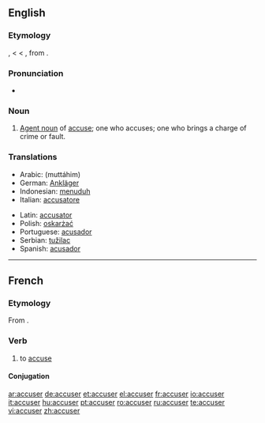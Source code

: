 ==English==
{{wikipedia|dab=accuser}}

===Etymology===
{{ME.}} {{term|acuser|lang=enm}}, {{term|accusour|lang=enm}} < {{OF.}} {{term|acuseor|lang=fro}} < {{L.}} {{term|accusator|lang=la}}, from {{term|accusare|lang=la}}.

===Pronunciation===
*{{rhymes|uːzə(r)}}

===Noun===
{{en-noun}}

# [[agent noun|Agent noun]] of [[accuse]]; one who accuses; one who brings a charge of crime or fault.

===Translations===
{{trans-top|one who accuses}}
*Arabic: {{ARchar|[[متهم|مُتّهِمم]]}} (muttáhim) {{m}}
*German: [[Ankläger]] {{m}}
*Indonesian: [[tuduh|menuduh]]
*Italian: [[accusatore]] {{m}}
{{trans-mid}}
*Latin: [[accusator]] {{m}}
*Polish: [[oskarżać]]
*Portuguese: [[acusador]] {{m}}
*Serbian: [[tužilac]]
*Spanish: [[acusador]] {{m}}
{{trans-bottom}}

----

==French==

===Etymology===
From {{L.|fr}} {{term|accusare|lang=fr}}.

===Verb===
{{infl|fr|verb}}

# {{transitive}} to [[accuse]]

====Conjugation====
{{fr-conj-er|accus|avoir}}

[[ar:accuser]]
[[de:accuser]]
[[et:accuser]]
[[el:accuser]]
[[fr:accuser]]
[[io:accuser]]
[[it:accuser]]
[[hu:accuser]]
[[pt:accuser]]
[[ro:accuser]]
[[ru:accuser]]
[[te:accuser]]
[[vi:accuser]]
[[zh:accuser]]